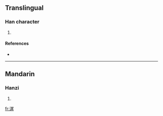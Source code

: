 ==Translingual==

===Han character===
{{Han char|rn=85|rad=水|as=07|sn=10|four=3711<sub>4</sub>|canj=水尸竹山 (ESHU)}}

# {{defn|Han|sort=水07}}

====References====
* {{Han ref|kx=0623.200|dkj=17457|dj=1021.090|hdz=31636.010|uh=6D58|ud=27992|bh=D24C|bd=53836}}

----

==Mandarin==

===Hanzi===
{{cmn-hanzi|pin=[[wěi]] ([[wei3]])|wg=wei<sup>3</sup>}}

# {{defn|Mandarin}}

[[fr:浘]]